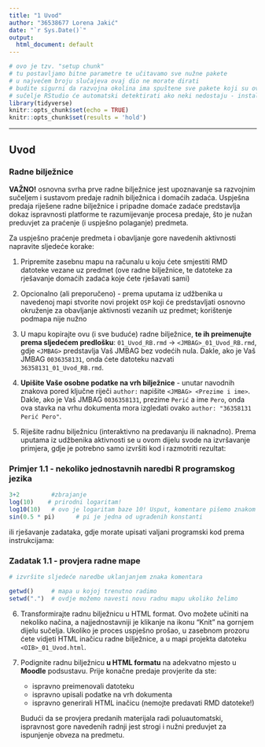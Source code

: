 ```yaml
---
title: "1 Uvod"
author: "36538677 Lorena Jakić"
date: "`r Sys.Date()`"
output:
  html_document: default
---
```


```r
# ovo je tzv. "setup chunk"
# tu postavljamo bitne parametre te učitavamo sve nužne pakete
# u najvećem broju slučajeva ovaj dio ne morate dirati
# budite sigurni da razvojna okolina ima spuštene sve pakete koji su ovdje navedeni
# sučelje RStudio će automatski detektirati ako neki nedostaju - instalirajte ih prije nastavljanja
library(tidyverse)
knitr::opts_chunk$set(echo = TRUE)
knitr::opts_chunk$set(results = 'hold')
```

***

## Uvod

### Radne bilježnice

**VAŽNO!** osnovna svrha prve radne bilježnice jest upoznavanje sa razvojnim sučeljem i sustavom predaje radnih bilježnica i domaćih zadaća. Uspješna predaja riješene radne bilježnice i pripadne domaće zadaće predstavlja dokaz ispravnosti platforme te razumijevanje procesa predaje, što je nužan preduvjet za praćenje (i uspješno polaganje) predmeta.


Za uspješno praćenje predmeta i obavljanje gore navedenih aktivnosti napravite sljedeće korake:

1) Pripremite zasebnu mapu na računalu u koju ćete smjestiti RMD datoteke vezane uz predmet (ove radne bilježnice, te datoteke za rješavanje domaćih zadaća koje ćete rješavati sami)

2) Opcionalno (ali preporučeno) - prema uputama iz udžbenika u navedenoj mapi stvorite novi projekt `OSP` koji će predstavljati osnovno okruženje za obavljanje aktivnosti vezanih uz predmet; korištenje podmapa nije nužno

3) U mapu kopirajte ovu (i sve buduće) radne bilježnice, **te ih preimenujte prema sljedećem predlošku**: `01_Uvod_RB.rmd` -> `<JMBAG>_01_Uvod_RB.rmd`, gdje `<JMBAG>` predstavlja Vaš JMBAG bez vodećih nula. Dakle, ako je Vaš JMBAG `0036358131`, onda ćete datoteku nazvati `36358131_01_Uvod_RB.rmd`. 

4) **Upišite Vaše osobne podatke na vrh bilježnice** - unutar navodnih znakova pored ključne riječi `author:` napišite `<JMBAG> <Prezime i ime>`. Dakle, ako je 
Vaš JMBAG `0036358131`, prezime `Perić` a ime `Pero`, onda ova stavka na vrhu dokumenta mora izgledati ovako `author: "36358131 Perić Pero"`. 

5) Riješite radnu bilježnicu (interaktivno na predavanju ili naknadno). Prema uputama iz udžbenika aktivnosti se u ovom dijelu svode na izvršavanje primjera, gdje je potrebno samo izvršiti kod i razmotriti rezultat:


### Primjer 1.1 - nekoliko jednostavnih naredbi R programskog jezika

```r
3+2         #zbrajanje
log(10)    # prirodni logaritam!
log10(10)   # ovo je logaritam baze 10! Usput, komentare pišemo znakom "#"
sin(0.5 * pi)      # pi je jedna od ugrađenih konstanti
```


ili rješavanje zadataka, gdje morate upisati valjani programski kod prema instrukcijama:

### Zadatak 1.1 - provjera radne mape


```r
# izvršite sljedeće naredbe uklanjanjem znaka komentara

getwd()     # mapa u kojoj trenutno radimo
setwd(".")  # ovdje možemo navesti novu radnu mapu ukoliko želimo

```


6) Transformirajte radnu bilježnicu u HTML format. Ovo možete učiniti na nekoliko načina, a najjednostavniji je klikanje na ikonu "Knit" na gornjem dijelu sučelja. Ukoliko je proces uspješno prošao, u zasebnom prozoru ćete vidjeti HTML inačicu radne bilježnice, a u mapi projekta datoteku `<OIB>_01_Uvod.html`.


7) Podignite radnu bilježnicu **u HTML formatu** na adekvatno mjesto u **Moodle** podsustavu. Prije konačne predaje provjerite da ste:
    - ispravno preimenovali datoteku
    - ispravno upisali podatke na vrh dokumenta
    - ispravno generirali HTML inačicu (nemojte predavati RMD datoteke!)
    
   Budući da se provjera predanih materijala radi poluautomatski, ispravnost gore navedenih radnji jest strogi i nužni preduvjet za ispunjenje obveza na predmetu. 

